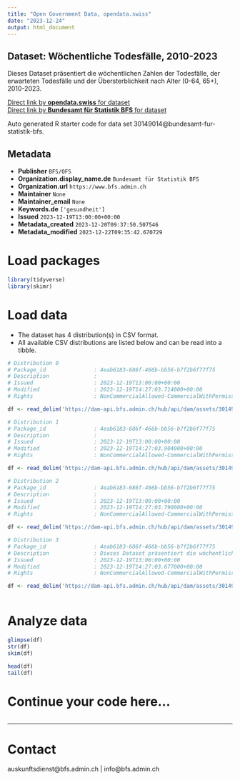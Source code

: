 ```yaml
---
title: "Open Government Data, opendata.swiss"
date: "2023-12-24"
output: html_document
---
```


## Dataset: Wöchentliche Todesfälle, 2010-2023

Dieses Dataset präsentiert die wöchentlichen Zahlen der Todesfälle, der erwarteten Todesfälle und der Übersterblichkeit nach Alter (0-64, 65+), 2010-2023.

[Direct link by **opendata.swiss** for dataset](https://opendata.swiss/de/dataset/wochentliche-todesfalle-2010-2023)<br>
[Direct link by **Bundesamt für Statistik BFS** for dataset](https://www.bfs.admin.ch/asset/de/ts-d-14.03.04.03-wr)

Auto generated R starter code for data set 30149014@bundesamt-fur-statistik-bfs.

## Metadata

- **Publisher** `BFS/OFS`
- **Organization.display_name.de** `Bundesamt für Statistik BFS`
- **Organization.url** `https://www.bfs.admin.ch`
- **Maintainer** `None`
- **Maintainer_email** `None`
- **Keywords.de** `['gesundheit']`
- **Issued** `2023-12-19T13:00:00+00:00`
- **Metadata_created** `2023-12-20T09:37:50.507546`
- **Metadata_modified** `2023-12-22T09:35:42.670729`


# Load packages

```r

library(tidyverse)
library(skimr)

```

# Load data

-   The dataset has 4 distribution(s) in CSV format.
-   All available CSV distributions are listed below and can be read into a tibble.

```r

# Distribution 0
# Package_id               : 4eab6183-686f-466b-bb56-b7f2b6f77f75
# Description              : 
# Issued                   : 2023-12-19T13:00:00+00:00
# Modified                 : 2023-12-19T14:27:03.714000+00:00
# Rights                   : NonCommercialAllowed-CommercialWithPermission-ReferenceRequired

df <- read_delim('https://dam-api.bfs.admin.ch/hub/api/dam/assets/30149031/master')

# Distribution 1
# Package_id               : 4eab6183-686f-466b-bb56-b7f2b6f77f75
# Description              : 
# Issued                   : 2023-12-19T13:00:00+00:00
# Modified                 : 2023-12-19T14:27:03.904000+00:00
# Rights                   : NonCommercialAllowed-CommercialWithPermission-ReferenceRequired

df <- read_delim('https://dam-api.bfs.admin.ch/hub/api/dam/assets/30149026/master')

# Distribution 2
# Package_id               : 4eab6183-686f-466b-bb56-b7f2b6f77f75
# Description              : 
# Issued                   : 2023-12-19T13:00:00+00:00
# Modified                 : 2023-12-19T14:27:03.790000+00:00
# Rights                   : NonCommercialAllowed-CommercialWithPermission-ReferenceRequired

df <- read_delim('https://dam-api.bfs.admin.ch/hub/api/dam/assets/30149041/master')

# Distribution 3
# Package_id               : 4eab6183-686f-466b-bb56-b7f2b6f77f75
# Description              : Dieses Dataset präsentiert die wöchentlichen Zahlen der Todesfälle, der erwarteten Todesfälle und der Übersterblichkeit nach Alter (0-64, 65+), 2010-2023.
# Issued                   : 2023-12-19T13:00:00+00:00
# Modified                 : 2023-12-19T14:27:03.677000+00:00
# Rights                   : NonCommercialAllowed-CommercialWithPermission-ReferenceRequired

df <- read_delim('https://dam-api.bfs.admin.ch/hub/api/dam/assets/30149037/master')



```

# Analyze data

```r

glimpse(df)
str(df)
skim(df)

head(df)
tail(df)

```

# Continue your code here...

```r

```

------------------------------------------------------------------------

# Contact

auskunftsdienst@bfs.admin.ch | info@bfs.admin.ch
